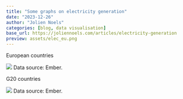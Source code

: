 ```yaml
---
title: "Some graphs on electricity generation"
date: "2023-12-26"
author: "Jolien Noels"
categories: [blog, data visualisation]
base_url: https://joliennoels.com/articles/electricity-generation
preview: assets/elec_eu.png
---
```


European countries

![](images/elec_eu.png) Data source: Ember.

G20 countries

![](images/g20_mix.png) Data source: Ember.
